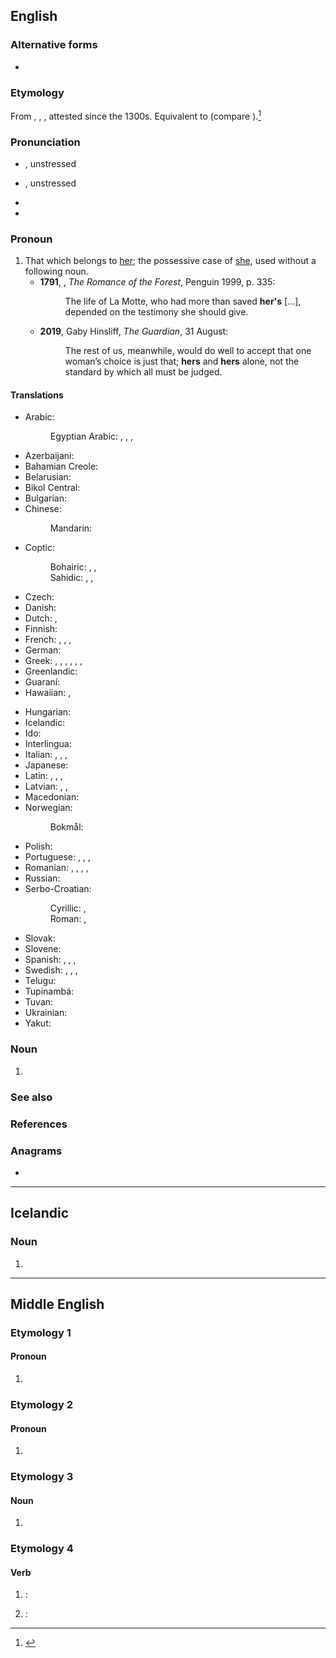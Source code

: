 {{also|her's|Hers|Her's}}
==English==
{{wikipedia}}

===Alternative forms===
*{{l|en|her's}} {{i|now nonstandard}}

===Etymology===
From {{inh|en|enm|hires}}, {{m|enm|heres}}, {{m|enm|hers}}, attested since the 1300s. Equivalent to {{suffix|en|her|s}} (compare {{m|en|-'s}}).<ref>{{R:Etymonline}}</ref>

===Pronunciation===
* {{a|UK}} {{IPA|en|/ˈhɜːz/}}, unstressed {{IPA|en|/əz/}}
* {{a|US}} {{IPA|en|/ˈhɝz/}}, unstressed {{IPA|en|/ɚz/}}
* {{audio|en|en-us-hers.ogg|Audio (US)}}
* {{rhymes|en|ɜː(ɹ)z|s=1}}

===Pronoun===
{{head|en|pronoun|cat2=possessive pronouns|cat3=third person pronouns}}

# That which belongs to [[her]]; the possessive case of [[she]], used without a following noun. {{defdate|from 12th c.}}
#*'''1791''', {{w|Ann Radcliffe}}, ''The Romance of the Forest'', Penguin 1999, p. 335:
#*:The life of La Motte, who had more than saved '''her's''' […], depended on the testimony she should give.
#*'''2019''', Gaby Hinsliff, ''The Guardian'', 31 August:
#*:The rest of us, meanwhile, would do well to accept that one woman’s choice is just that; '''hers''' and '''hers''' alone, not the standard by which all must be judged.

====Translations====
{{trans-top|that which belongs to her}}
* Arabic: {{t|ar|لَهَا|m}}
*: Egyptian Arabic: {{t|arz|لها|tr=lihā|sc=Arab}}, {{t|arz|بتاعها|m|tr=betāʿhā|sc=Arab}}, {{t|arz|بتاعتها|f|tr=betāʿethā|sc=Arab}}, {{t|arz|بتوعها|p|tr=betōʿhā|sc=Arab}}
* Azerbaijani: {{t|az|onunku}}
* Bahamian Creole: {{t|bah|har own}}
* Belarusian: {{t|be|яе́}}
* Bikol Central: {{t|bcl|saiya}}
* Bulgarian: {{t+|bg|не́ин}}
* Chinese:
*: Mandarin: {{t+|cmn|她|alt=她的|tr=tā-de|sc=Hani}}
* Coptic:
*: Bohairic: {{t|cop|ⲫⲱⲥ|m}}, {{t|cop|ⲑⲱⲥ|f}}, {{t|cop|ⲛⲟⲩⲥ|p}}
*: Sahidic: {{t|cop|ⲡⲱⲥ|m}}, {{t|cop|ⲧⲱⲥ|f}}, {{t|cop|ⲛⲟⲩⲥ|p}}
* Czech: {{t+|cs|její}}
* Danish: {{t+|da|hendes}}
* Dutch: {{t|nl|het hare}}, {{t|nl|de hare}}
* Finnish: {{t+|fi|hänen}}
* French: {{t+|fr|le sien|m-s}}, {{t+|fr|la sienne|f-s}}, {{t+|fr|les siens|m-p}}, {{t+|fr|les siennes|f-p}}
* German: {{t+|de|ihr}}
* Greek: {{t+|el|δικός|alt=δικός της|m}}, {{t|el|δικιά|alt=δικιά της|f}}, {{t+|el|δική|alt=δική της|f}}, {{t+|el|δικό|alt=δικό της|n}}, {{t+|el|δικοί|alt=δικοί της|m-p}}, {{t+|el|δικές|alt=δικές της|f-p}}, {{t+|el|δικά|alt=δικά της|n-p}}
* Greenlandic: {{t|kl|uuma}}
* Guaraní: {{t|gn|imba'e}}
* Hawaiian: {{t|haw|ona}}, {{t|haw|āna}}
{{trans-mid}}
* Hungarian: {{t+|hu|övé}}
* Icelandic: {{t+|is|hennar}}
* Ido: {{t+|io|elua}}
* Interlingua: {{t|ia|sue}}
* Italian: {{t|it|il suo|m-s}}, {{t|it|la sua|f-s}}, {{t|it|i suoi|m-p}}, {{t|it|le sue|f-p}}
* Japanese: {{t+|ja|彼女|alt=彼女の|tr=かのじょの, kanojo no}}
* Latin: {{t+|la|suus}}, {{t+|la|eius}}, {{t|la|illius}}, {{t+|la|huius}}
* Latvian: {{t+|lv|viņas}}, {{t|lv|viņējs}}, {{t|lv|viņējais}}
* Macedonian: {{t|mk|нејзин}}
* Norwegian:
*: Bokmål: {{t+|nb|hennes}}
* Polish: {{t+|pl|jej}}
* Portuguese: {{t|pt|o seu|m}}, {{t|pt|a sua|f}}, {{t|pt|[[o]] [[dela]]|m}}, {{t|pt|[[a]] [[dela]]|f}}
* Romanian: {{t+|ro|ei|alt=a ei|f}}, {{t+|ro|său|alt=al său|m}}, {{t|ro|sa|alt=a sa|f}}, {{t|ro|săi|alt=ai săi|m-p}}, {{t+|ro|sale|alt=ale sale|f-p}}
* Russian: {{t+|ru|её}}
* Serbo-Croatian:
*: Cyrillic: {{t|sh|ње̑н|sc=Cyrl}}, {{t|sh|ње́зин|sc=Cyrl}}
*: Roman: {{t|sh|njȇn}}, {{t|sh|njézin}}
* Slovak: {{t|sk|jej}}
* Slovene: {{t+|sl|njén}}
* Spanish: {{t|es|el suyo|m}}, {{t|es|los suyos|m-p}}, {{t|es|la suya|f}}, {{t|es|las suyas|f-p}}
* Swedish: {{t+|sv|hennes}}, {{qualifier|reflexive}} {{t+|sv|sin|c}}, {{t+|sv|sitt|n}}, {{t+|sv|sina|p}}
* Telugu: {{t|te|ఆమెది}}
* Tupinambá: {{t|tpn|i mba'e}}
* Tuvan: {{t|tyv|ооңуу}}
* Ukrainian: {{t+|uk|її́}}
* Yakut: {{t|sah|киниэнэ}}
{{trans-bottom}}

===Noun===
{{head|en|noun form}}

# {{plural of|en|her}}

===See also===
{{English personal pronouns}}

===References===
<references/>

===Anagrams===
* {{anagrams|en|a=ehrs|EHRs|H. Res.|H.Res.|HSer|RSeH|Resh|Sher|ersh|rehs|resh}}

----

==Icelandic==

===Noun===
{{is-noun form}}

# {{inflection of|is|her||indef|gen|s}}

----

==Middle English==

===Etymology 1===

====Pronoun====
{{head|enm|pronoun}}

# {{alt form|enm|hires||hers}}

===Etymology 2===

====Pronoun====
{{head|enm|pronoun}}

# {{alt form|enm|heres||theirs}}

===Etymology 3===

====Noun====
{{head|enm|noun}}

# {{alt form|enm|ars||anus; buttocks}}

===Etymology 4===

====Verb====
{{head|enm|verb form}}

# {{alt form|enm|hereth}}: {{infl of|enm|heren||3|s|pres|t=to hear}}
# {{alt form|enm|heren}}: {{infl of|enm|heren||p|pres|t=to hear}}